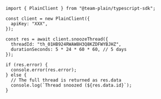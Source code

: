 ```tsx
import { PlainClient } from "@team-plain/typescript-sdk";

const client = new PlainClient({
  apiKey: "XXX",
});

const res = await client.snoozeThread({
  threadId: "th_01HB924RWAW8H3Q8KZDFWYBJHZ",
  durationSeconds: 5 * 24 * 60 * 60, // 5 days
});

if (res.error) {
  console.error(res.error);
} else {
  // The full thread is returned as res.data
  console.log(`Thread snoozed (${res.data.id}`);
}
```

